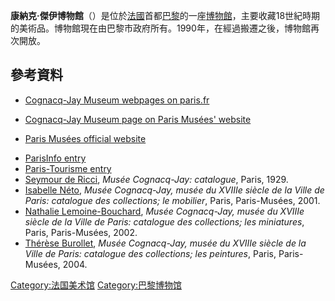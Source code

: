 '''康納克·傑伊博物館'''（{{Lang-fr|Musée Cognacq-Jay}}）是位於[[法國|法國]]首都[[巴黎|巴黎]]的一座[[博物館|博物館]]，主要收藏18世紀時期的美術品。博物館現在由巴黎市政府所有。1990年，在經過搬遷之後，博物館再次開放。
== 參考資料 ==
* {{fr icon}} [https://web.archive.org/web/20100523235118/http://www.paris.fr/portail/Culture/Portal.lut?page_id=6466 Cognacq-Jay Museum webpages on paris.fr]
* {{en icon}}[https://web.archive.org/web/20141207023131/http://www.parismusees.paris.fr/en/city-paris-museums/city-paris-museums-network/cognacq-jay-museum-museum-18th-century-art Cognacq-Jay Museum page on Paris Musées' website]
* {{en icon}} [http://www.parismusees.paris.fr/en Paris Musées official website]
* [http://en.parisinfo.com/museum-monuments/237/musee-cognacq-jay ParisInfo entry] {{Wayback|url=http://en.parisinfo.com/museum-monuments/237/musee-cognacq-jay |date=20130508084119 }}
* [http://www.paris-tourisme.com/museums/cognacq-jay/index.html Paris-Tourisme entry] {{Wayback|url=http://www.paris-tourisme.com/museums/cognacq-jay/index.html |date=20140228033125 }}
* [[Seymour_de_Ricci|Seymour de Ricci]], ''Musée Cognacq-Jay: catalogue'', Paris, 1929.
* [[Isabelle_Néto|Isabelle Néto]], ''Musée Cognacq-Jay, musée du XVIIIe siècle de la Ville de Paris: catalogue des collections; le mobilier'', Paris, Paris-Musées, 2001.
* [[Nathalie_Lemoine-Bouchard|Nathalie Lemoine-Bouchard]], ''Musée Cognacq-Jay, musée du XVIIIe siècle de la Ville de Paris: catalogue des collections; les miniatures'', Paris, Paris-Musées, 2002.
* [[Thérèse_Burollet|Thérèse Burollet]], ''Musée Cognacq-Jay, musée du XVIIIe siècle de la Ville de Paris: catalogue des collections; les peintures'', Paris, Paris-Musées, 2004.
{{Commons category|Musée Cognacq-Jay}}
{{coord|48|51|29.5|N|2|21|41|E|type:landmark_source:frwiki|display=title}}
[[Category:法国美术馆|Category:法国美术馆]]
[[Category:巴黎博物馆|Category:巴黎博物馆]]